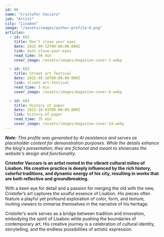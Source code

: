 ```yaml
---
id: 06
name: "Cristofer Vaccaro"
job: "Artist"
city: "Lisabon"
image: "/assets/images/author-profile-6.png"
articles:
  - id: 601
    title: Don’t close your eyes
    date: 2022-09-22T00:00:00.000Z
    link: dont-close-your-eyes
    read_time: 50 min
    cover_image: /assets/images/magazine-cover-2.webp

  - id: 602
    title: Street art festival
    date: 2022-05-10T00:00:00.000Z
    link: street-art-festival
    read_time: 5 min
    cover_image: /assets/images/magazine-cover-6.webp

  - id: 603
    title: History of paper
    date: 2021-10-03T00:00:00.000Z
    link: history-of-paper
    read_time: 35 min
    cover_image: /assets/images/magazine-cover-14.webp
---
```


_**Note:** This profile was generated by AI assistance and serves as placeholder content for demonstration purposes. While the details enhance the blog's presentation, they are fictional and meant to showcase the website's design and functionality._

**Cristofer Vaccaro is an artist rooted in the vibrant cultural milieu of Lisabon. His creative practice is deeply influenced by the rich history, colorful traditions, and dynamic energy of his city, resulting in works that are both reflective and groundbreaking.**

With a keen eye for detail and a passion for merging the old with the new, Cristofer’s art captures the soulful essence of Lisabon. His pieces often feature a playful yet profound exploration of color, form, and texture, inviting viewers to immerse themselves in the narrative of his heritage.

Cristofer’s work serves as a bridge between tradition and innovation, embodying the spirit of Lisabon while pushing the boundaries of contemporary art. His creative journey is a celebration of cultural identity, storytelling, and the endless possibilities of artistic expression.
